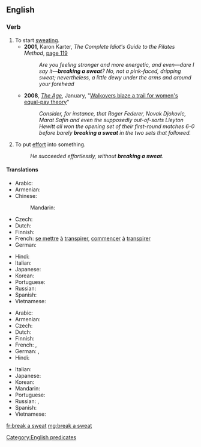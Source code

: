 ==English==

===Verb===
{{head|en|verb|head=[[break]] a [[sweat]]}}

# To start [[sweat]]ing.
#* '''2001''', Karon Karter, ''The Complete Idiot's Guide to the Pilates Method'', [http://books.google.com/books?id=i8Cfwg2jAg8C&pg=PA119&dq=%22breaking+a+sweat%22&lr=&sig=Kz7IWg-_Q5A22gJdpHhybH8-uRI page 119]
#*: ''Are you feeling stronger and more energetic, and even—dare I say it—'''breaking a sweat'''? No, not a pink-faced, dripping sweat; nevertheless, a little dewy under the arms and around your forehead''
#* '''2008''', ''[[w:The Age|The Age]]'', January, "[http://www.theage.com.au/news/tennis/walkovers-blaze-a-trail-for-womens-equalpay-theory/2008/01/16/1200419886582.html Walkovers blaze a trail for women's equal-pay theory]"
#*: ''Consider, for instance, that Roger Federer, Novak Djokovic, Marat Safin and even the supposedly out-of-sorts Lleyton Hewitt all won the opening set of their first-round matches 6-0 before barely '''breaking a sweat''' in the two sets that followed. ''
# {{context|idiomatic|lang=en}} To put [[effort]] into something.
#: ''He succeeded effortlessly, without '''breaking a sweat'''.''

<!--Move to [[without bearing a sweat]] or [[hardly bearing a sweat]]? Keene-->

====Translations====
{{trans-top|to start sweating}}
* Arabic: {{t-needed|ar}}
* Armenian: {{t|hy|քրտնել|sc=Armn}}
* Chinese:
*: Mandarin: {{t+|cmn|出汗|tr=chūhàn|sc=Hani}}
* Czech: {{t-needed|cs}}
* Dutch: {{t-needed|nl}}
* Finnish: {{t+|fi|hiki|alt=tulla hikeen}}
* French: [[se mettre]] [[à]] [[transpirer]], [[commencer]] [[à]] [[transpirer]]
* German: {{t|de|ins Schwitzen kommen}}
{{trans-mid}}
* Hindi: {{t-needed|hi}}
* Italian: {{t-needed|it}}
* Japanese: {{t|ja|汗をかく|tr=あせをかく, ase o kaku|sc=Jpan}}
* Korean: {{t-needed|ko}}
* Portuguese: {{t+|pt|começar}} {{t+|pt|a}} {{t+|pt|suar}}
* Russian: {{t+|ru|вспоте́ть|pf|sc=Cyrl|tr=vspotétʹ}}
* Spanish: {{t|es|comenzar a sudar}}
* Vietnamese: {{t-needed|vi}}
{{trans-bottom}}

{{trans-top|to put effort into something}}
* Arabic: {{t-needed|ar}}
* Armenian: {{t|hy|ջանք թափել|sc=Armn}}
* Czech: {{t-needed|cs}}
* Dutch: {{t|nl|er flink voor werken}}
* Finnish: {{t+|fi|hiki|alt=tulla hikeen}}
* French: {{qualifier|without ...}} {{t+|fr|broncher|alt=sans broncher}}, {{qualifier|without ...}} {{t+|fr|sourciller|alt=sans sourciller}}
* German: {{t+|de|sich ins Zeug legen}}, {{t|de|ins Schwitzen kommen}}
* Hindi: {{t-needed|hi}}
{{trans-mid}}
* Italian: {{t-needed|it}}
* Japanese: {{t-needed|ja}}
* Korean: {{t-needed|ko}}
* Mandarin: {{t+|cmn|费劲|sc=Hani}}
* Portuguese: {{t|pt|esforçar-se}}
* Russian: {{t|ru|приложить усилия|pf|tr=priložítʹ usílija|sc=Cyrl}}, {{t|ru|пошевелить пальцем|tr=poševelítʹ pálʹcem|sc=Cyrl}}
* Spanish: {{t|es|sudar la gota gorda}}
* Vietnamese: {{t-needed|vi}}
{{trans-bottom}}

[[Category:English predicates]]

[[fr:break a sweat]]
[[mg:break a sweat]]